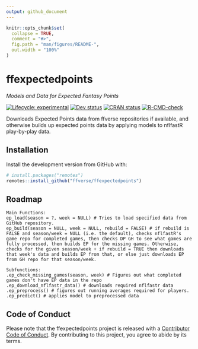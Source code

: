 ```yaml
---
output: github_document
---
```


<!-- README.md is generated from README.Rmd. Please edit that file -->

```r
knitr::opts_chunk$set(
  collapse = TRUE,
  comment = "#>",
  fig.path = "man/figures/README-",
  out.width = "100%"
)
```

# ffexpectedpoints

*Models and Data for Expected Fantasy Points*

<!-- badges: start -->
[![Lifecycle: experimental](https://img.shields.io/badge/lifecycle-experimental-orange.svg?style=flat-square)](https://lifecycle.r-lib.org/articles/stages.html#experimental)
[![Dev status](https://img.shields.io/github/r-package/v/ffverse/ffexpectedpoints/main?label=dev&style=flat-square&logo=github)](https://ffexpectedpoints.ffverse.com/)
[![CRAN status](https://www.r-pkg.org/badges/version/ffexpectedpoints)](https://CRAN.R-project.org/package=ffexpectedpoints)
[![R-CMD-check](https://github.com/dynastyprocess/ffexpectedpoints/workflows/R-CMD-check/badge.svg)](https://github.com/dynastyprocess/ffexpectedpoints/actions)
<!-- badges: end -->

Downloads Expected Points data from ffverse repositories if available, and otherwise builds up expected points data by applying models to nflfastR play-by-play data.

## Installation

Install the development version from GitHub with:

```r
# install.packages("remotes")
remotes::install_github("ffverse/ffexpectedpoints")
```

## Roadmap

```
Main Functions: 
ep_load(season = ?, week = NULL) # Tries to load specified data from GitHub repository.
ep_build(season = NULL, week = NULL, rebuild = FALSE) # if rebuild is FALSE and season/week = NULL (i.e. the default), checks nflfastR's game repo for completed games, then checks DP GH to see what games are fully processed, then builds EP for the missing games. Otherwise, checks for the given season/week + if rebuild = TRUE then downloads that week's data and builds EP from that, or else just downloads EP from GH repo for that season/week.

Subfunctions:
.ep_check_missing_games(season, week) # Figures out what completed games don't have EP data in the repo
.ep_download_nflfastr_data() # downloads required nflfastr data
.ep_preprocess() # figures out running averages required for players.
.ep_predict() # applies model to preprocessed data
```
## Code of Conduct
  
Please note that the ffexpectedpoints project is released with a [Contributor Code of Conduct](https://contributor-covenant.org/version/2/0/CODE_OF_CONDUCT.html). By contributing to this project, you agree to abide by its terms.
  
